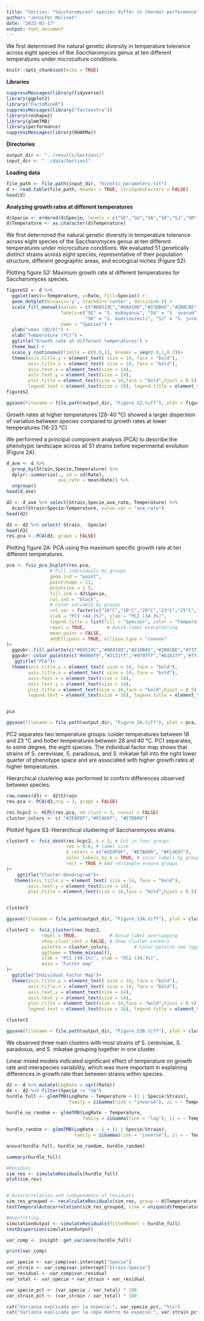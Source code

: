 ```yaml
---
title: "Section: *Saccharomyces* species differ in thermal performance"
author: "Jennifer Molinet"
date: "2025-01-17"
output: html_document
---
```


We first determined the natural genetic diversity in temperature tolerance across eight species of the *Saccharomyces* genus at ten different temperatures under microculture conditions. 

```r
knitr::opts_chunk$set(echo = TRUE)
```

**Libraries**

```r
suppressMessages(library(tidyverse))
library(ggplot2)
library("FactoMineR")
suppressMessages(library("factoextra"))
library(reshape2)
library(glmmTMB)
library(performance)
suppressMessages(library(DHARMa))
```

**Directories**

```r
output_dir <- "../results/Section1/"
input_dir <- "../data/Section1"
```

**Loading data**
```r
file_path <- file.path(input_dir, "Kinetic_parameters.txt")
d <- read.table(file_path, header = TRUE, stringsAsFactors = FALSE)
head(d)
```

**Analyzing growth rates at different temperatures**

```r
d$Specie <- ordered(d$Specie, levels = c("SE","SU","SA","SK","SJ","SM","SP","SC"))
d$Temperature <- as.character(d$Temperature)
```

We first determined the natural genetic diversity in temperature tolerance across eight species of the Saccharomyces genus at ten different temperatures under microculture conditions. We evaluated 51 genetically distinct strains across eight species, representative of their population structure, different geographic areas, and ecological niches (Figure S2). 

Plotting figure S2: Maximum growth rate at different temperatures for Saccharomyces species.

```r
figureS2 <- d %>% 
  ggplot(aes(x=Temperature, y=Rate, fill=Specie)) +
  geom_dotplot(binaxis='y', stackdir='center', dotsize=0.5) +
  scale_fill_manual(values = c("#08519C","#88419D","#238B45","#2B8CBE","#737373","#980043","#D94801","#CB181D"),
                    labels=c("SE" = "S. eubayanus", "SU" = "S. uvarum", "SA" = "S. arboricola",
                             "SK" = "S. kudriavzevii", "SJ" = "S. jurei", "SM" = "S. mikatae", "SP"="S. paradoxus","SC"="S. cerevesiae"),
                    name = "Species") +
  ylab("umax (OD/h)") +
  xlab("Temperature (ºC)") +
  ggtitle("Growth rate at different temperatures") +
  theme_bw() +
  scale_y_continuous(limits = c(0.0,1), breaks = seq(0.0,1,0.2))+
  theme(axis.title.y = element_text( size = 14, face = "bold"),
        axis.title.x = element_text( size = 14, face = "bold"),
        axis.text.x = element_text(size = 14), 
        axis.text.y = element_text(size = 14),
        plot.title = element_text(size = 16,face = "bold",hjust = 0.5),
        legend.text = element_text(size = 16), legend.title = element_text(size = 16, face = "bold")) 
figureS2

ggsave(filename = file.path(output_dir, "Figure_S2.tiff"), plot = figureS2, width = 15, height = 6, dpi = 300)
```

Growth rates at higher temperatures (28-40 °C) showed a larger dispersion of variation between species compared to growth rates at lower temperatures (16-23 °C) 

We performed a principal component analysis (PCA) to describe the phenotypic landscape across all 51 strains before experimental evolution (Figure 2A).

```r
d_ave <- d %>% 
  group_by(Strain,Specie,Temperature) %>%
  dplyr::summarise(., sd = sd(Rate),
                   ave_rate = mean(Rate)) %>%
  ungroup()
head(d_ave)
```

```r
d2 <- d_ave %>% select(Strain,Specie,ave_rate, Temperature) %>%
  dcast(Strain+Specie~Temperature, value.var = "ave_rate")
head(d2)
```

```r
d3 <- d2 %>% select(-Strain, -Specie)
head(d3)
res.pca <- PCA(d3, graph = FALSE)
```

Plotting figure 2A: PCA using the maximum specific growth rate at ten different temperatures.

```r
pca <- fviz_pca_biplot(res.pca, 
                # Fill individuals by groups
                geom.ind = "point",
                pointshape = 21,
                pointsize = 2.5,
                fill.ind = d2$Specie,
                col.ind = "black",
                # Color variable by groups
                col.var = factor(c("16°C","18°C","20°C","23°C","25°C","28°C","31°C","34°C","37°C","40°C")),
                xlab = "PC1 (44.1%)", ylab = "PC2 (34.3%)",
                legend.title = list(fill = "Species", color = "Temperature"),
                repel = TRUE,        # Avoid label overplotting
                mean.point = FALSE,
                addEllipses = TRUE, ellipse.type = "convex"
)+
  ggpubr::fill_palette(c("#08519C","#88419D","#238B45","#2B8CBE","#737373","#980043","#D94801","#CB181D"))+      # Indiviual fill color
  ggpubr::color_palette(c("#0000f9","#2121ff","#9797ff","#b1b1ff","#ffa500","#e65b00","#ff7f7f","#ff3232","#e50000","#990000"))+      # Variable colors
   ggtitle("PCA")+
  theme(axis.title.y = element_text( size = 14, face = "bold"),
        axis.title.x = element_text( size = 14, face = "bold"),
        axis.text.x = element_text(size = 14), 
        axis.text.y = element_text(size = 14),
        plot.title = element_text(size = 16,face = "bold",hjust = 0.5),
        legend.text = element_text(size = 16), legend.title = element_text(size = 16, face = "bold")) 


pca

ggsave(filename = file.path(output_dir, "Figure_2A.tiff"), plot = pca, width = 12, height = 12, dpi = 300)
```

PC2 separates two temperature groups: colder temperatures between 18 and 23 °C and hotter temperatures between 28 and 40 °C. PC1 separates, to some degree, the eight species. The individual factor map shows that strains of S. cerevisiae, S. paradoxus, and S. mikatae fall into the right lower quarter of phenotype space and are associated with higher growth rates at higher temperatures. 

Hierarchical clustering was performed to confirm differences observed between species.

```r
row.names(d3) <- d2$Strain
res.pca <- PCA(d3,ncp = 3, graph = FALSE)
```

```r
res.hcpc2 <- HCPC(res.pca, nb.clust = 3, consol = FALSE) 
cluster_colors <- c( "#2E9FDF","#FC4E07", "#E7B800")
```

Plottinf figure S3: Hierarchical clustering of Saccharomyces strains.

```r
cluster3 <- fviz_dend(res.hcpc2, k = 3, # Cut in four groups
                      cex = 0.6, # label size
                      k_colors = c("#2E9FDF", "#E7B800", "#FC4E07"),
                      color_labels_by_k = TRUE, # color labels by groups
                      rect = TRUE # Add rectangle around groups
)+
    ggtitle("Cluster Dendrogram")+
   theme(axis.title.y = element_text( size = 14, face = "bold"),
        axis.text.y = element_text(size = 14),
        plot.title = element_text(size = 16,face = "bold",hjust = 0.5)) 


cluster3

ggsave(filename = file.path(output_dir, "Figure_S3A.tiff"), plot = cluster3, width = 12, height = 12, dpi = 300)
```

```r
cluster2 <- fviz_cluster(res.hcpc2,
             repel = TRUE,            # Avoid label overlapping
             show.clust.cent = FALSE, # Show cluster centers
             palette = cluster_colors,         # Color palette see ?ggpubr::ggpar
             ggtheme = theme_minimal(),
             xlab = "PC1 (44.1%)", ylab = "PC2 (34.3%)",
             main = "Factor map"
)+
  ggtitle("Individual Factor Map")+
  theme(axis.title.y = element_text( size = 14, face = "bold"),
        axis.title.x = element_text( size = 14, face = "bold"),
        axis.text.x = element_text(size = 14), 
        axis.text.y = element_text(size = 14),
        plot.title = element_text(size = 16,face = "bold",hjust = 0.5),
        legend.text = element_text(size = 16), legend.title = element_text(size = 16, face = "bold")) 

cluster2

ggsave(filename = file.path(output_dir, "Figure_S3B.tiff"), plot = cluster2, width = 12, height = 12, dpi = 300)
```
We observed three main clusters with most strains of S. cerevisiae, S. paradoxus, and S. mikatae grouping together in one cluster.

Linear mixed models indicated significant effect of temperature on growth rate and interspecies variability, which was more important in explaining differences in growth rate than between strains within species.

```r
d2 <- d %>% mutate(LogRate = sqrt(Rate))
d4 <- d2 %>% filter(Specie != "SA") 
hurdle_full <- glmmTMB(LogRate ~ Temperature + (1 | Specie/Strain), 
                       family = ziGamma(link = "inverse"), zi = ~ Temperature, data = d2)

hurdle_no_random <- glmmTMB(LogRate ~ Temperature, 
                            family = ziGamma(link = "log"), zi = ~ Temperature, data = d2)

hurdle_random <- glmmTMB(LogRate ~ 1 + (1 | Specie/Strain), 
                         family = ziGamma(link = "inverse"), zi = ~ Temperature, data = d2)

anova(hurdle_full, hurdle_no_random, hurdle_random)

summary(hurdle_full)
```

```r
#Residuos
sim_res <- simulateResiduals(hurdle_full)
plot(sim_res)


# Autocorrelation and independence of residuals
sim_res_grouped <- recalculateResiduals(sim_res, group = d$Temperature)
testTemporalAutocorrelation(sim_res_grouped, time = unique(d$Temperature))

#Overfitting
simulationOutput <- simulateResiduals(fittedModel = hurdle_full)
testDispersion(simulationOutput)
```

```r
var_comp <- insight::get_variance(hurdle_full)

print(var_comp)

var_specie <- var_comp$var.intercept["Specie"]
var_strain <- var_comp$var.intercept["Strain:Specie"]
var_residual <- var_comp$var.residual
var_total <- var_specie + var_strain + var_residual  

var_specie_pct <- (var_specie / var_total) * 100
var_strain_pct <- (var_strain / var_total) * 100

cat("Varianza explicada por la especie:", var_specie_pct, "%\n")
cat("Varianza explicada por la cepa dentro de especie:", var_strain_pct, "%\n")
```

